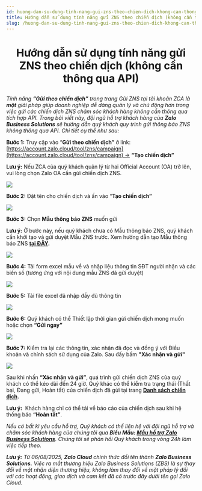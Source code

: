 ```yaml
---
id: huong-dan-su-dung-tinh-nang-gui-zns-theo-chien-dich-khong-can-thong-qua-api
title: Hướng dẫn sử dụng tính năng gửi ZNS theo chiến dịch (không cần thông qua API)
slug: /huong-dan-su-dung-tinh-nang-gui-zns-theo-chien-dich-khong-can-thong-qua-api
---
```


# <p align="center">Hướng dẫn sử dụng tính năng gửi ZNS theo chiến dịch (không cần thông qua API)</p>

_Tính năng **“Gửi theo chiến dịch”** trong trang Gửi ZNS tại tài khoản ZCA_ _là_ _**một** giải pháp giúp doanh nghiệp dễ dàng quản lý và chủ động hơn trong việc gửi các chiến dịch ZNS chăm sóc khách hàng không cần thông qua tích hợp API. Trong bài viết này, đội ngũ hỗ trợ khách hàng của **Zalo Business Solutions** sẽ hướng dẫn quý khách quy trình gửi thông báo ZNS không thông qua API. Chi tiết cụ thể như sau:_

**Bước 1:** Truy cập vào “**Gửi theo chiến dịch”** ở link: [https://account.zalo.cloud/tool/zns/campaign](https://account.zalo.cloud/tool/zns/campaign) → **“Tạo chiến dịch”**

**Lưu ý:** Nếu ZCA của quý khách quản lý từ hai Official Account (OA) trở lên, vui lòng chọn Zalo OA cần gửi chiến dịch ZNS.

<p style={{ textAlign: "center" }}>
  <img src="https://stc-oa.zdn.vn/uploads/63677af04a975c950ec73234f0cd9cd6.png" />
</p>

**Bước 2:** Đặt tên cho chiến dịch và ấn vào “**Tạo chiến dịch”**

<p style={{ textAlign: "center" }}>
  <img src="https://stc-oa.zdn.vn/uploads/b5ef612e1334d42ee18d52943b9bfb1e.png" />
</p>

**Bước 3:** Chọn **Mẫu thông báo ZNS** muốn gửi

**Lưu ý:** Ở bước này, nếu quý khách chưa có Mẫu thông báo ZNS, quý khách cần khởi tạo và gửi duyệt Mẫu ZNS trước. Xem hướng dẫn tạo Mẫu thông báo ZNS [**tại ĐÂY**](https://zalo.cloud/blog/huong-dan-tao-mau-thong-bao-zns/aeubd8edy4g6bggevv)**.**

<p style={{ textAlign: "center" }}>
  <img src="https://stc-oa.zdn.vn/uploads/fb65f0cd69e64a21cbf1d3d19ed50354.png" />
</p>

**Bước 4:** Tải form excel mẫu về và nhập liệu thông tin SĐT người nhận và các biến số (tương ứng với nội dung mẫu ZNS đã gửi duyệt)

<p style={{ textAlign: "center" }}>
  <img src="https://stc-oa.zdn.vn/uploads/b01c15610686a087e5279c5a708afbec.png" />
</p>

**Bước 5:** Tải file excel đã nhập đầy đủ thông tin

<p style={{ textAlign: "center" }}>
  <img src="https://stc-oa.zdn.vn/uploads/e2206de14b6bfc5b5475f89733f3cffb.png" />
</p>

**Bước 6:** Quý khách có thể Thiết lập thời gian gửi chiến dịch mong muốn hoặc chọn **“Gửi ngay”**

<p style={{ textAlign: "center" }}>
  <img src="https://stc-oa.zdn.vn/uploads/356626d86913080af8bd3ea59f0176e7.png" />
</p>

**Bước 7:** Kiểm tra lại các thông tin, xác nhận đã đọc và đồng ý với Điều khoản và chính sách sử dụng của Zalo. Sau đấy bấm **"Xác nhận và gửi"**

<p style={{ textAlign: "center" }}>
  <img src="https://stc-oa.zdn.vn/uploads/c774ad193489a20e9374b03f81f5ef51.png" />
</p>

Sau khi nhấn **“Xác nhận và gửi”**, quá trình gửi chiến dịch ZNS của quý khách có thể kéo dài đến 24 giờ. Quý khác có thể kiểm tra trạng thái (Thất bại, Đang gửi, Hoàn tất) của chiến dịch đã gửi tại trang [**Danh sách chiến dịch**](https://zns.oa.zalo.me/zns/campaign)**.**

**Lưu ý:**  Khách hàng chỉ có thể tải về báo cáo của chiến dịch sau khi hệ thống báo **“Hoàn tất”**.

_Nếu có bất kì yêu cầu hỗ trợ, Quý khách có thể liên hệ với đội ngũ hỗ trợ và chăm sóc khách hàng của chúng tôi qua **Biểu Mẫu: [Mẫu hỗ trợ Zalo Business Solutions](https://go.zalo.me/SupportZBS )**. Chúng tôi sẽ phản hồi Quý khách trong vòng 24h làm việc tiếp theo._

_**Lưu ý:**_ _Từ 06/08/2025, **Zalo Cloud** chính thức đổi tên thành **Zalo Business Solutions.** Việc ra mắt thương hiệu Zalo Business Solutions (ZBS) là sự thay đổi về mặt nhận diện thương hiệu, không làm thay đổi về mặt pháp lý đối với các hoạt động, giao dịch và cam kết đã có trước đây dưới tên gọi Zalo Cloud._
